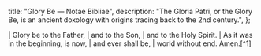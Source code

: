   title: "Glory Be — Notae Bibliae",
  description: "The Gloria Patri, or the Glory Be, is an ancient doxology with origins tracing back to the 2nd century.",
};

<Initial text="Glory Be" />

<Poetry>
|  Glory be to the Father,
|      and to the Son,
|          and to the Holy Spirit.
|  As it was in the beginning, is now,
|      and ever shall be,
|          world without end. Amen.[^1]
</Poetry>

[^1]: [*Gloria Patri*](/liturgy/music/chants/gloria-patri) (c. 2nd century)
